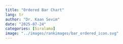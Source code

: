 ```yaml
---
title: "Ordered Bar Chart"
lang: tr
author: "Dr. Kaan Sevim"
date: "2025-07-24"
categories: [Sıralama]
image: "../images/rankimages/bar_ordered_icon.svg"
---
```


